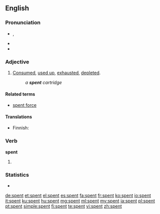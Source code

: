 ==English==

===Pronunciation===
* {{IPA|/ˈspɛnt/}}, {{X-SAMPA|/"spEnt/}}
* {{audio|en-us-spent.ogg|Audio (US)}}
* {{rhymes|ɛnt}}

===Adjective===
{{en-adj|-}}

# [[consumed|Consumed]], [[used up]], [[exhaust]]ed, [[deplete]]d.
#: ''a '''spent''' cartridge''

====Related terms====
* [[spent force]]

====Translations====
* Finnish: {{t-|fi|käytetty}}

===Verb===
'''spent'''

# {{past of|spend}}

===Statistics===
* {{rank|marriage|religious|allow|875|spent|soldiers|speech|fast}}

[[de:spent]]
[[et:spent]]
[[el:spent]]
[[es:spent]]
[[fa:spent]]
[[fr:spent]]
[[ko:spent]]
[[io:spent]]
[[it:spent]]
[[ku:spent]]
[[hu:spent]]
[[mg:spent]]
[[ml:spent]]
[[my:spent]]
[[ja:spent]]
[[pl:spent]]
[[pt:spent]]
[[simple:spent]]
[[fi:spent]]
[[te:spent]]
[[vi:spent]]
[[zh:spent]]